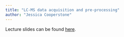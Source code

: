 ```yaml
---
title: "LC-MS data acquisition and pre-processing"
author: "Jessica Cooperstone"
---
```


Lecture slides can be found [here](https://buckeyemailosu-my.sharepoint.com/:p:/g/personal/cooperstone_1_osu_edu/EQrRy2v6HLFOjBvgtb-nF_0B7rToI42pyRHEV9BAVfkbSQ?e=1HShgT).

